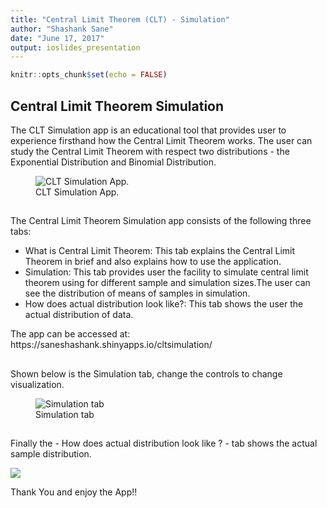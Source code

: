 ```yaml
---
title: "Central Limit Theorem (CLT) - Simulation"
author: "Shashank Sane"
date: "June 17, 2017"
output: ioslides_presentation
---
```


```r
knitr::opts_chunk$set(echo = FALSE)
```

## Central Limit Theorem Simulation
The CLT Simulation app is an educational tool that provides user to experience firsthand how the Central Limit Theorem works. The user
can study the Central Limit Theorem with respect two distributions - the Exponential Distribution and Binomial Distribution.

![CLT Simulation App.](E:\DataScience\gitrepos\CLTSimulation\CLT-1.png)

##
The Central Limit Theorem Simulation app consists of the following three tabs:

- What is Central Limit Theorem: This tab explains the Central Limit Theorem in brief and also explains how to use the application.
- Simulation: This tab provides user the facility to simulate central limit theorem using for different sample and simulation sizes.The user can see the distribution of means of samples in simulation.
- How does actual distribution look like?: This tab shows the user the actual distribution of data.

The app can be accessed at: https://saneshashank.shinyapps.io/cltsimulation/

## 
Shown below is the Simulation tab, change the controls to change visualization.


![Simulation tab](E:\DataScience\gitrepos\CLTSimulation\CLT-2.png)

##
Finally the - How does actual distribution look like ? - tab shows the actual sample distribution.

![](E:\DataScience\gitrepos\CLTSimulation\CLT-3.png)

Thank You and enjoy the App!!

